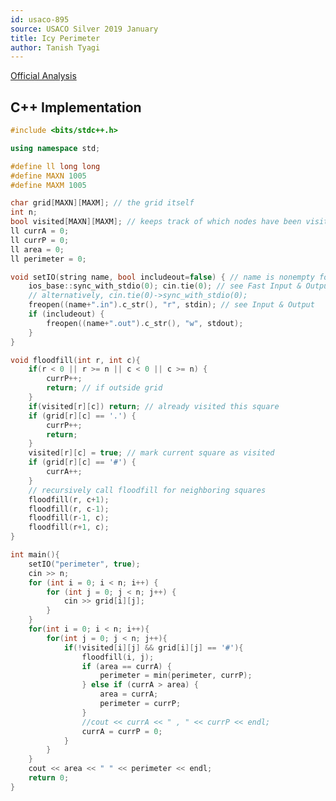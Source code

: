 ```yaml
---
id: usaco-895
source: USACO Silver 2019 January
title: Icy Perimeter
author: Tanish Tyagi 
---
```


[Official Analysis](http://www.usaco.org/current/data/sol_perimeter_silver_jan19.html)

<LanguageSection>

<CPPSection>

## C++ Implementation

```cpp
#include <bits/stdc++.h>

using namespace std;

#define ll long long
#define MAXN 1005
#define MAXM 1005

char grid[MAXN][MAXM]; // the grid itself
int n;
bool visited[MAXN][MAXM]; // keeps track of which nodes have been visited
ll currA = 0;
ll currP = 0;
ll area = 0;
ll perimeter = 0;

void setIO(string name, bool includeout=false) { // name is nonempty for USACO file I/O
    ios_base::sync_with_stdio(0); cin.tie(0); // see Fast Input & Output
    // alternatively, cin.tie(0)->sync_with_stdio(0);
    freopen((name+".in").c_str(), "r", stdin); // see Input & Output
    if (includeout) {
        freopen((name+".out").c_str(), "w", stdout);
    }
}

void floodfill(int r, int c){
	if(r < 0 || r >= n || c < 0 || c >= n) {
        currP++;
        return; // if outside grid
    }
	if(visited[r][c]) return; // already visited this square
    if (grid[r][c] == '.') {
        currP++;
        return;
    } 
	visited[r][c] = true; // mark current square as visited
	if (grid[r][c] == '#') {
        currA++; 
    }
	// recursively call floodfill for neighboring squares
	floodfill(r, c+1);
	floodfill(r, c-1);
	floodfill(r-1, c);
	floodfill(r+1, c);
}

int main(){
    setIO("perimeter", true);
	cin >> n;
    for (int i = 0; i < n; i++) {
        for (int j = 0; j < n; j++) {
            cin >> grid[i][j];
        }
    }
	for(int i = 0; i < n; i++){
		for(int j = 0; j < n; j++){
			if(!visited[i][j] && grid[i][j] == '#'){
				floodfill(i, j);
                if (area == currA) {
                    perimeter = min(perimeter, currP);
                } else if (currA > area) {
                    area = currA;
                    perimeter = currP;
                }
                //cout << currA << " , " << currP << endl; 
                currA = currP = 0;
			}
		}
	}
    cout << area << " " << perimeter << endl;
	return 0;
}
```

</CPPSection>

</LanguageSection>
